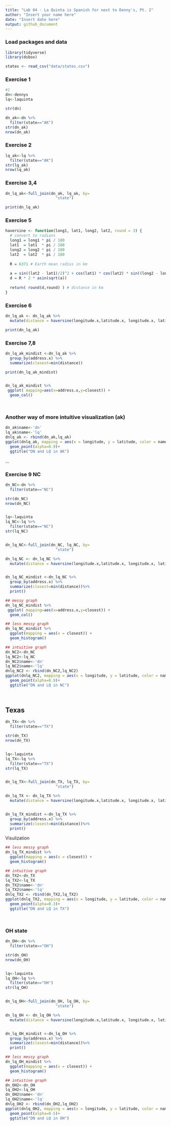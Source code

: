 ```yaml
---
title: "Lab 04 - La Quinta is Spanish for next to Denny's, Pt. 2"
author: "Insert your name here"
date: "Insert date here"
output: github_document
---
```


### Load packages and data

```r
library(tidyverse) 
library(dsbox) 
```

```r
states <- read_csv("data/states.csv")
```

### Exercise 1

```r

#1
dn<-dennys
lq<-laquinta

str(dn)

dn_ak<-dn %>%
  filter(state=="AK")
str(dn_ak)
nrow(dn_ak)
```
### Exercise 2

```r
lq_ak<-lq %>%
  filter(state=="AK")
str(lq_ak)
nrow(lq_ak)
```
### Exercise 3,4

```r

dn_lq_ak<-full_join(dn_ak, lq_ak, by=
                      "state")

print(dn_lq_ak)
```
### Exercise 5

```r

haversine <- function(long1, lat1, long2, lat2, round = 3) {
  # convert to radians
  long1 = long1 * pi / 180
  lat1  = lat1  * pi / 180
  long2 = long2 * pi / 180
  lat2  = lat2  * pi / 180  
  
  R = 6371 # Earth mean radius in km
  
  a = sin((lat2 - lat1)/2)^2 + cos(lat1) * cos(lat2) * sin((long2 - long1)/2)^2
  d = R * 2 * asin(sqrt(a))
  
  return( round(d,round) ) # distance in km
}

```

### Exercise 6

```r
dn_lq_ak <- dn_lq_ak %>%
  mutate(distance = haversine(longitude.x,latitude.x, longitude.x, latitude.y))

print(dn_lq_ak)


```
### Exercise 7,8
```r

dn_lq_ak_mindist <-dn_lq_ak %>%
  group_by(address.x) %>%
  summarize(closest=min(distance))

print(dn_lq_ak_mindist)



```

```r

dn_lq_ak_mindist %>%
 ggplot( mapping=aes(x=address.x,y=closest)) +
  geom_col()




```

### Another way of more intuitive visualization (ak)

```r
dn_ak$name<-'dn'
lq_ak$name<-'lq'
dnlq_ak <- rbind(dn_ak,lq_ak)
ggplot(dnlq_ak, mapping = aes(x = longitude, y = latitude, color = name)) +
  geom_point(alpha=0.9)+
  ggtitle("DN and LQ in AK")

```

...

### Exercise 9 NC

```r



dn_NC<-dn %>%
  filter(state=="NC")

str(dn_NC)
nrow(dn_NC)


lq<-laquinta
lq_NC<-lq %>%
  filter(state=="NC")
str(lq_NC)


dn_lq_NC<-full_join(dn_NC, lq_NC, by=
                      "state")

dn_lq_NC <- dn_lq_NC %>%
  mutate(distance = haversine(longitude.x,latitude.x, longitude.x, latitude.y))


dn_lq_NC_mindist <-dn_lq_NC %>%
  group_by(address.x) %>%
  summarize(closest=min(distance))%>%
  print()

## messy graph
dn_lq_NC_mindist %>%
 ggplot( mapping=aes(x=address.x,y=closest)) +
  geom_col()

## less messy graph
dn_lq_NC_mindist %>% 
  ggplot(mapping = aes(x = closest)) +
  geom_histogram() 

## intuitive graph
dn_NC2<-dn_NC
lq_NC2<-lq_NC
dn_NC2$name<-'dn'
lq_NC2$name<-'lq'
dnlq_NC2 <- rbind(dn_NC2,lq_NC2)
ggplot(dnlq_NC2, mapping = aes(x = longitude, y = latitude, color = name)) +
  geom_point(alpha=0.9)+
  ggtitle("DN and LQ in NC") 

            

```

## Texas

```r


dn_TX<-dn %>%
  filter(state=="TX")

str(dn_TX)
nrow(dn_TX)


lq<-laquinta
lq_TX<-lq %>%
  filter(state=="TX")
str(lq_TX)


dn_lq_TX<-full_join(dn_TX, lq_TX, by=
                      "state")

dn_lq_TX <- dn_lq_TX %>%
  mutate(distance = haversine(longitude.x,latitude.x, longitude.x, latitude.y))


dn_lq_TX_mindist <-dn_lq_TX %>%
  group_by(address.x) %>%
  summarize(closest=min(distance))%>%
  print()

```

Visulization

```R


## less messy graph
dn_lq_TX_mindist %>% 
  ggplot(mapping = aes(x = closest)) +
  geom_histogram() 

## intuitive graph
dn_TX2<-dn_TX
lq_TX2<-lq_TX
dn_TX2$name<-'dn'
lq_TX2$name<-'lq'
dnlq_TX2 <- rbind(dn_TX2,lq_TX2)
ggplot(dnlq_TX2, mapping = aes(x = longitude, y = latitude, color = name)) +
  geom_point(alpha=0.3)+
  ggtitle("DN and LQ in TX") 




```

### OH state

```r


dn_OH<-dn %>%
  filter(state=="OH")

str(dn_OH)
nrow(dn_OH)


lq<-laquinta
lq_OH<-lq %>%
  filter(state=="OH")
str(lq_OH)


dn_lq_OH<-full_join(dn_OH, lq_OH, by=
                      "state")

dn_lq_OH <- dn_lq_OH %>%
  mutate(distance = haversine(longitude.x,latitude.x, longitude.x, latitude.y))


dn_lq_OH_mindist <-dn_lq_OH %>%
  group_by(address.x) %>%
  summarize(closest=min(distance))%>%
  print()
```


```r


## less messy graph
dn_lq_OH_mindist %>% 
  ggplot(mapping = aes(x = closest)) +
  geom_histogram() 

## intuitive graph
dn_OH2<-dn_OH
lq_OH2<-lq_OH
dn_OH2$name<-'dn'
lq_OH2$name<-'lq'
dnlq_OH2 <- rbind(dn_OH2,lq_OH2)
ggplot(dnlq_OH2, mapping = aes(x = longitude, y = latitude, color = name)) +
  geom_point(alpha=0.5)+
  ggtitle("DN and LQ in OH") 

```